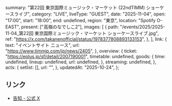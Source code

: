   summary: "第22回 東京国際ミュージック・マーケット (22ndTIMM) ショーケースライブ",
  category: "LIVE",
  liveType: "GUEST",
  date: "2025-11-04",
  open: "17:00",
  start: "18:00",
  end: undefined,
  region: "東京",
  location: "Spotify O-EAST",
  present: ["高嶺のなでしこ2"],
  images: [
    {
      path: "/events/2025/2025-11-04_第22回 東京国際ミュージック・マーケット ショーケースライブ.jpg",
      ref: "https://x.com/takanenofficial/status/1978377808893133153",
    },
  ],
  link: {
    text: "イベントサイト ニュース",
    url: "https://www.timmjp.com/jp/news/2405",
  },
  overview: {
    ticket: "https://eplus.jp/sf/detail/2007190001",
    timetable: undefined,
    goods: {
      time: undefined,
      lineup: undefined,
      url: undefined,
    },
    streaming: undefined,
  },
  acts: {
    setlist: [],
    url: "",
  },
  updatedAt: "2025-10-24",
};

## リンク

- [告知 - 公式 X](https://x.com/takanenofficial/status/1978377808893133153)
